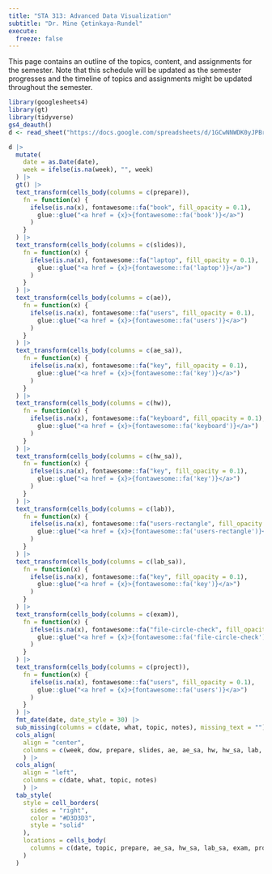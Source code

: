 ```yaml
---
title: "STA 313: Advanced Data Visualization"
subtitle: "Dr. Mine Çetinkaya-Rundel"
execute:
  freeze: false
---
```


This page contains an outline of the topics, content, and assignments for the semester. Note that this schedule will be updated as the semester progresses and the timeline of topics and assignments might be updated throughout the semester.

```r
library(googlesheets4)
library(gt)
library(tidyverse)
gs4_deauth()
d <- read_sheet("https://docs.google.com/spreadsheets/d/1GCwNNWDK0yJPBraWtfZ-tmtXJsgvkLhYTCVtk6c_6js/edit?usp=sharing", sheet = "sec1-mine")
```

::: column-screen-right
```r
d |>
  mutate(
    date = as.Date(date),
    week = ifelse(is.na(week), "", week)
  ) |>
  gt() |>
  text_transform(cells_body(columns = c(prepare)),
    fn = function(x) {
      ifelse(is.na(x), fontawesome::fa("book", fill_opacity = 0.1),
        glue::glue("<a href = {x}>{fontawesome::fa('book')}</a>")
      )
    }
  ) |>
  text_transform(cells_body(columns = c(slides)),
    fn = function(x) {
      ifelse(is.na(x), fontawesome::fa("laptop", fill_opacity = 0.1),
        glue::glue("<a href = {x}>{fontawesome::fa('laptop')}</a>")
      )
    }
  ) |>
  text_transform(cells_body(columns = c(ae)),
    fn = function(x) {
      ifelse(is.na(x), fontawesome::fa("users", fill_opacity = 0.1),
        glue::glue("<a href = {x}>{fontawesome::fa('users')}</a>")
      )
    }
  ) |>
  text_transform(cells_body(columns = c(ae_sa)),
    fn = function(x) {
      ifelse(is.na(x), fontawesome::fa("key", fill_opacity = 0.1),
        glue::glue("<a href = {x}>{fontawesome::fa('key')}</a>")
      )
    }
  ) |>
  text_transform(cells_body(columns = c(hw)),
    fn = function(x) {
      ifelse(is.na(x), fontawesome::fa("keyboard", fill_opacity = 0.1),
        glue::glue("<a href = {x}>{fontawesome::fa('keyboard')}</a>")
      )
    }
  ) |>
  text_transform(cells_body(columns = c(hw_sa)),
    fn = function(x) {
      ifelse(is.na(x), fontawesome::fa("key", fill_opacity = 0.1),
        glue::glue("<a href = {x}>{fontawesome::fa('key')}</a>")
      )
    }
  ) |>
  text_transform(cells_body(columns = c(lab)),
    fn = function(x) {
      ifelse(is.na(x), fontawesome::fa("users-rectangle", fill_opacity = 0.1),
        glue::glue("<a href = {x}>{fontawesome::fa('users-rectangle')}</a>")
      )
    }
  ) |>
  text_transform(cells_body(columns = c(lab_sa)),
    fn = function(x) {
      ifelse(is.na(x), fontawesome::fa("key", fill_opacity = 0.1),
        glue::glue("<a href = {x}>{fontawesome::fa('key')}</a>")
      )
    }
  ) |>
  text_transform(cells_body(columns = c(exam)),
    fn = function(x) {
      ifelse(is.na(x), fontawesome::fa("file-circle-check", fill_opacity = 0.1),
        glue::glue("<a href = {x}>{fontawesome::fa('file-circle-check')}</a>")
      )
    }
  ) |>
  text_transform(cells_body(columns = c(project)),
    fn = function(x) {
      ifelse(is.na(x), fontawesome::fa("users", fill_opacity = 0.1),
        glue::glue("<a href = {x}>{fontawesome::fa('users')}</a>")
      )
    }
  ) |>
  fmt_date(date, date_style = 30) |>
  sub_missing(columns = c(date, what, topic, notes), missing_text = "") |>
  cols_align(
    align = "center", 
    columns = c(week, dow, prepare, slides, ae, ae_sa, hw, hw_sa, lab, lab_sa, exam, project)
    ) |>
  cols_align(
    align = "left", 
    columns = c(date, what, topic, notes)
    ) |>
  tab_style(
    style = cell_borders(
      sides = "right",
      color = "#D3D3D3",
      style = "solid"
    ),
    locations = cells_body(
      columns = c(date, topic, prepare, ae_sa, hw_sa, lab_sa, exam, project)
    )
  )
```
:::
